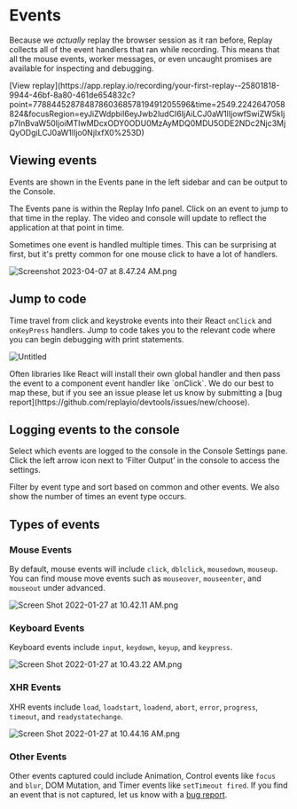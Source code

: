 
# Events

Because we *actually* replay the browser session as it ran before, Replay collects all of the event handlers that ran while recording. This means that all the mouse events, worker messages, or even uncaught promises are available for inspecting and debugging.

<LoomVideo src="https://www.loom.com/embed/9f16bce647354353814ddd659af0b22f" />
[View replay](https://app.replay.io/recording/your-first-replay--25801818-9944-46bf-8a80-461de654832c?point=7788445287848786036857819491205596&time=2549.2242647058824&focusRegion=eyJiZWdpbiI6eyJwb2ludCI6IjAiLCJ0aW1lIjowfSwiZW5kIjp7InBvaW50IjoiMTIwMDcxODY0ODU0MzAyMDQ0MDU5ODE2NDc2Njc3MjQyODgiLCJ0aW1lIjo0NjIxfX0%253D)

## Viewing events

Events are shown in the Events pane in the left sidebar and can be output to the Console. 

The Events pane is within the Replay Info panel. Click on an event to jump to that time in the replay. The video and console will update to reflect the application at that point in time.

<Callout type="info" emoji="💡">
Sometimes one event is handled multiple times. This can be surprising at first, but it's pretty common for one mouse click to have a lot of handlers.
</Callout>

![Screenshot 2023-04-07 at 8.47.24 AM.png](/media/reference-guide/viewer/events/Screenshot_2023-04-07_at_8.47.24_AM.png)

## Jump to code

Time travel from click and keystroke events into their React `onClick` and `onKeyPress` handlers. Jump to code takes you to the relevant code where you can begin debugging with print statements.

![Untitled](/media/reference-guide/viewer/events/Untitled.png)

<Callout type="info" emoji="⚛️">
Often libraries like React will install their own global handler and then pass the event to a component event handler like `onClick`. We do our best to map these, but if you see an issue please let us know by submitting a  [bug report](https://github.com/replayio/devtools/issues/new/choose).
</Callout>

## Logging events to the console

Select which events are logged to the console in the Console Settings pane. Click the left arrow icon next to ‘Filter Output’ in the console to access the settings.

Filter by event type and sort based on common and other events. We also show the number of times an event type occurs.

## Types of events

### Mouse Events

By default, mouse events will include `click`, `dblclick`, `mousedown`, `mouseup`. You can find mouse move events such as `mouseover`, `mouseenter`, and `mouseout` under advanced.

![Screen Shot 2022-01-27 at 10.42.11 AM.png](/media/reference-guide/viewer/events/Screen_Shot_2022-01-27_at_10.42.11_AM.png)

### Keyboard Events

Keyboard events include `input`, `keydown`, `keyup`, and `keypress`.

![Screen Shot 2022-01-27 at 10.43.22 AM.png](/media/reference-guide/viewer/events/Screen_Shot_2022-01-27_at_10.43.22_AM.png)

### XHR Events

XHR events include `load`, `loadstart`, `loadend`, `abort`, `error`, `progress`, `timeout`, and `readystatechange`. 

![Screen Shot 2022-01-27 at 10.44.16 AM.png](/media/reference-guide/viewer/events/Screen_Shot_2022-01-27_at_10.44.16_AM.png)

### Other Events

Other events captured could include Animation, Control events like `focus` and `blur`, DOM Mutation, and Timer events like `setTimeout fired`. If you find an event that is not captured, let us know with a [bug report](https://github.com/replayio/devtools/issues/new/choose).